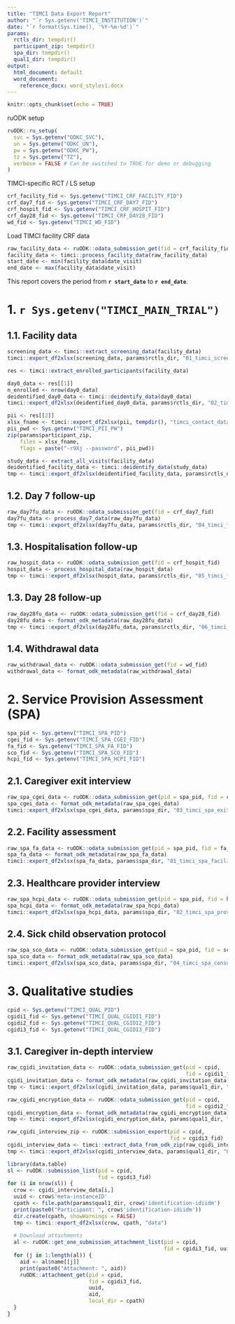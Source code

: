 ```yaml
---
title: "TIMCI Data Export Report"
author: "`r Sys.getenv('TIMCI_INSTITUTION')`"
date: "`r format(Sys.time(), '%Y-%m-%d')`"
params:
  rctls_dir: tempdir()
  participant_zip: tempdir()
  spa_dir: tempdir()
  qual1_dir: tempdir()
output:
  html_document: default
  word_document:
    reference_docx: word_styles1.docx
---
```


```r
knitr::opts_chunk$set(echo = TRUE)
```

ruODK setup

```r
ruODK::ru_setup(
  svc = Sys.getenv("ODKC_SVC"),
  un = Sys.getenv("ODKC_UN"),
  pw = Sys.getenv("ODKC_PW"),
  tz = Sys.getenv("TZ"),
  verbose = FALSE # Can be switched to TRUE for demo or debugging
)
```

TIMCI-specific RCT / LS setup

```r
crf_facility_fid <- Sys.getenv("TIMCI_CRF_FACILITY_FID")
crf_day7_fid <- Sys.getenv("TIMCI_CRF_DAY7_FID")
crf_hospit_fid <- Sys.getenv("TIMCI_CRF_HOSPIT_FID")
crf_day28_fid <- Sys.getenv("TIMCI_CRF_DAY28_FID")
wd_fid <- Sys.getenv("TIMCI_WD_FID")
```

Load TIMCI facility CRF data

```r
raw_facility_data <- ruODK::odata_submission_get(fid = crf_facility_fid)
facility_data <- timci::process_facility_data(raw_facility_data)
start_date <- min(facility_data$date_visit)
end_date <- max(facility_data$date_visit)
```

This report covers the period from **`r start_date`** to **`r end_date`**.

# 1. **`r Sys.getenv("TIMCI_MAIN_TRIAL")`**

## 1.1. Facility data

```r
screening_data <- timci::extract_screening_data(facility_data)
timci::export_df2xlsx(screening_data, params$rctls_dir, "01_timci_screening_data")
```

```r
res <- timci::extract_enrolled_participants(facility_data)

day0_data <- res[[1]]
n_enrolled <- nrow(day0_data)
deidentified_day0_data <- timci::deidentify_data(day0_data)
timci::export_df2xlsx(deidentified_day0_data, params$rctls_dir, "02_timci_day0_data")

pii <- res[[2]]
xlsx_fname <- timci::export_df2xlsx(pii, tempdir(), "timci_contact_data")
pii_pwd <- Sys.getenv("TIMCI_PII_PW")
zip(params$participant_zip, 
    files = xlsx_fname, 
    flags = paste("-r9Xj --password", pii_pwd))

```

```r
study_data <- extract_all_visits(facility_data)
deidentified_facility_data <- timci::deidentify_data(study_data)
tmp <- timci::export_df2xlsx(deidentified_facility_data, params$rctls_dir, "03_timci_facility_visits_data")
```

## 1.2. Day 7 follow-up

```r
raw_day7fu_data <- ruODK::odata_submission_get(fid = crf_day7_fid)
day7fu_data <- process_day7_data(raw_day7fu_data)
tmp <- timci::export_df2xlsx(day7fu_data, params$rctls_dir, "04_timci_followup_day7_data")
```

## 1.3. Hospitalisation follow-up

```r
raw_hospit_data <- ruODK::odata_submission_get(fid = crf_hospit_fid)
hospit_data <- process_hospital_data(raw_hospit_data)
tmp <- timci::export_df2xlsx(hospit_data, params$rctls_dir, "05_timci_followup_hospit_data")
```

## 1.3. Day 28 follow-up

```r
raw_day28fu_data <- ruODK::odata_submission_get(fid = crf_day28_fid)
day28fu_data <- format_odk_metadata(raw_day28fu_data)
tmp <- timci::export_df2xlsx(day28fu_data, params$rctls_dir, "06_timci_followup_day28_data")
```

## 1.4. Withdrawal data

```r
raw_withdrawal_data <- ruODK::odata_submission_get(fid = wd_fid)
withdrawal_data <- format_odk_metadata(raw_withdrawal_data)
```

# 2. Service Provision Assessment (SPA)

```r
spa_pid <- Sys.getenv("TIMCI_SPA_PID")
cgei_fid <- Sys.getenv("TIMCI_SPA_CGEI_FID")
fa_fid <- Sys.getenv("TIMCI_SPA_FA_FID")
sco_fid <- Sys.getenv("TIMCI_SPA_SCO_FID")
hcpi_fid <- Sys.getenv("TIMCI_SPA_HCPI_FID")
```

## 2.1. Caregiver exit interview

```r
raw_spa_cgei_data <- ruODK::odata_submission_get(pid = spa_pid, fid = cgei_fid)
spa_cgei_data <- format_odk_metadata(raw_spa_cgei_data)
timci::export_df2xlsx(spa_cgei_data, params$spa_dir, "03_timci_spa_exit_interview_data")
```

## 2.2. Facility assessment

```r
raw_spa_fa_data <- ruODK::odata_submission_get(pid = spa_pid, fid = fa_fid)
spa_fa_data <- format_odk_metadata(raw_spa_fa_data)
timci::export_df2xlsx(spa_fa_data, params$spa_dir, "01_timci_spa_facility_assessment_data")
```

## 2.3. Healthcare provider interview

```r
raw_spa_hcpi_data <- ruODK::odata_submission_get(pid = spa_pid, fid = hcpi_fid)
spa_hcpi_data <- format_odk_metadata(raw_spa_hcpi_data)
timci::export_df2xlsx(spa_hcpi_data, params$spa_dir, "02_timci_spa_provider_interview_data")
```

## 2.4. Sick child observation protocol

```r
raw_spa_sco_data <- ruODK::odata_submission_get(pid = spa_pid, fid = sco_fid)
spa_sco_data <- format_odk_metadata(raw_spa_sco_data)
timci::export_df2xlsx(spa_sco_data, params$spa_dir, "04_timci_spa_consultation_obs_data")
```

# 3. Qualitative studies

```r
cpid <- Sys.getenv("TIMCI_QUAL_PID")
cgidi1_fid <- Sys.getenv("TIMCI_QUAL_CGIDI1_FID")
cgidi2_fid <- Sys.getenv("TIMCI_QUAL_CGIDI2_FID")
cgidi3_fid <- Sys.getenv("TIMCI_QUAL_CGIDI3_FID")
```

## 3.1. Caregiver in-depth interview

```r
raw_cgidi_invitation_data <- ruODK::odata_submission_get(pid = cpid,
                                                         fid = cgidi1_fid)
cgidi_invitation_data <- format_odk_metadata(raw_cgidi_invitation_data)
tmp <- timci::export_df2xlsx(cgidi_invitation_data, params$qual1_dir, "01_timci_cg_invitation_data")
```

```r
raw_cgidi_encryption_data <- ruODK::odata_submission_get(pid = cpid,
                                                         fid = cgidi2_fid)
cgidi_encryption_data <- format_odk_metadata(raw_cgidi_encryption_data)
tmp <- timci::export_df2xlsx(cgidi_encryption_data, params$qual1_dir, "02_timci_cg_encryption_data")
```

```r
raw_cgidi_interview_zip <- ruODK::submission_export(pid = cpid,
                                                    fid = cgidi3_fid)
cgidi_interview_data <- timci::extract_data_from_odk_zip(raw_cgidi_interview_zip, paste0(cgidi3_fid,".csv"))
tmp <- timci::export_df2xlsx(cgidi_interview_data, params$qual1_dir, "03_timci_cg_interview_data")
```

```r
library(data.table)
sl <- ruODK::submission_list(pid = cpid,
                             fid = cgidi3_fid)
for (i in nrow(sl)) {
  crow <- cgidi_interview_data[i,]
  uuid <- crow$'meta-instanceID'
  cpath <- file.path(params$qual1_dir, crow$'identification-idiidm')
  print(paste0("Participant: ", crow$'identification-idiidm'))
  dir.create(cpath, showWarnings = FALSE)
  tmp <- timci::export_df2xlsx(crow, cpath, "data")
  
  # Download attachments
  al <- ruODK::get_one_submission_attachment_list(pid = cpid,
                                                  fid = cgidi3_fid, uuid)
  for (j in 1:length(al)) {
    aid <- al$name[[j]]
    print(paste0("Attachment: ", aid))
    ruODK::attachment_get(pid = cpid,
                          fid = cgidi3_fid,
                          uuid, 
                          aid,
                          local_dir = cpath)
  }
}
```
